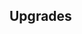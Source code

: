 {{Building
| name = Academy of Lightning
| image = N/A
| category = {{BuildingCategory|category=Elite Barracks}}
| cycle = 25s
| capacity = 3
| produce_per_cycle = 1 {{UnitLink|name=Lightning Mage}}
| consume_per_cycle = 100 {{RessourceIcon|type=wheat}}
| build_cost = 100 {{RessourceIcon|type=metal}}, 200 {{RessourceIcon|type=wood}}
| description = Recruits Lightning Mages.
}}

== Upgrades ==
{{Upgrade
| name = Lightning Mages' Capacity
| description = Increases capacity by 2.
}}
{{Upgrade
| name = HP and Damage
| description = Increases damage dealt by and HP of Lightning Mages by 50%.
}}
{{Upgrade
| name = Jumping Lightning
| description = Extra lightning jumps (2).
}}